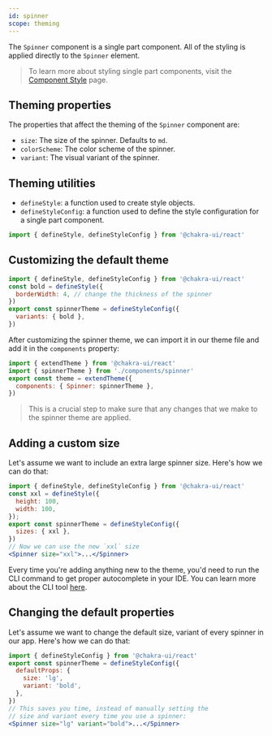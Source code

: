```yaml
---
id: spinner
scope: theming
---
```


The `Spinner` component is a single part component. All of the styling is
applied directly to the `Spinner` element.

> To learn more about styling single part components, visit the
> [Component Style](/docs/styled-system/component-style#styling-single-part-components)
> page.

## Theming properties

The properties that affect the theming of the `Spinner` component are:

- `size`: The size of the spinner. Defaults to `md`.
- `colorScheme`: The color scheme of the spinner.
- `variant`: The visual variant of the spinner.

## Theming utilities

- `defineStyle`: a function used to create style objects.
- `defineStyleConfig`: a function used to define the style configuration for a
  single part component.

```jsx live=false
import { defineStyle, defineStyleConfig } from '@chakra-ui/react'
```

## Customizing the default theme

```jsx live=false
import { defineStyle, defineStyleConfig } from '@chakra-ui/react'
const bold = defineStyle({
  borderWidth: 4, // change the thickness of the spinner
})
export const spinnerTheme = defineStyleConfig({
  variants: { bold },
})
```

After customizing the spinner theme, we can import it in our theme file and add
it in the `components` property:

```jsx live=false
import { extendTheme } from '@chakra-ui/react'
import { spinnerTheme } from './components/spinner'
export const theme = extendTheme({
  components: { Spinner: spinnerTheme },
})
```

> This is a crucial step to make sure that any changes that we make to the
> spinner theme are applied.

## Adding a custom size

Let's assume we want to include an extra large spinner size. Here's how we can
do that:

```jsx live=false
import { defineStyle, defineStyleConfig } from '@chakra-ui/react'
const xxl = defineStyle({
  height: 100,
  width: 100,
});
export const spinnerTheme = defineStyleConfig({
  sizes: { xxl },
})
// Now we can use the new `xxl` size
<Spinner size="xxl">...</Spinner>
```

Every time you're adding anything new to the theme, you'd need to run the CLI
command to get proper autocomplete in your IDE. You can learn more about the CLI
tool [here](/docs/styled-system/cli).

## Changing the default properties

Let's assume we want to change the default size, variant of every spinner in our
app. Here's how we can do that:

```jsx live=false
import { defineStyleConfig } from '@chakra-ui/react'
export const spinnerTheme = defineStyleConfig({
  defaultProps: {
    size: 'lg',
    variant: 'bold',
  },
})
// This saves you time, instead of manually setting the
// size and variant every time you use a spinner:
<Spinner size="lg" variant="bold">...</Spinner>
```
